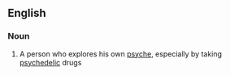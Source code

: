 ==English==

===Noun===
{{wikipedia}}
{{en-noun}}

# A person who explores his own [[psyche]], especially by taking [[psychedelic]] drugs